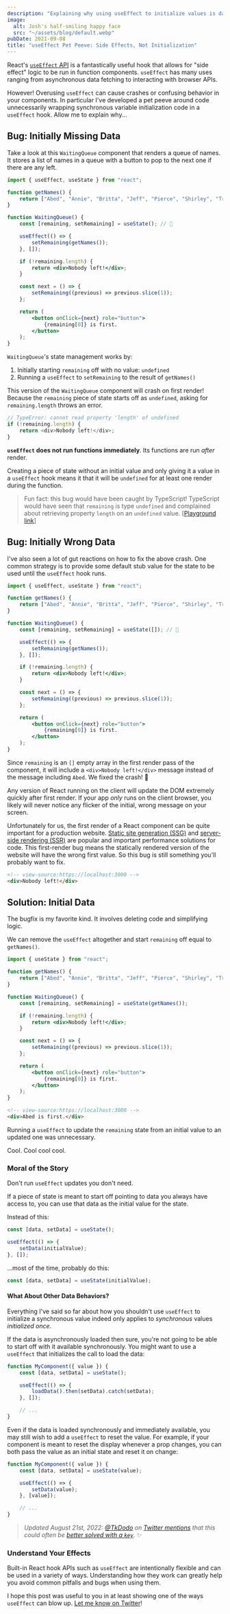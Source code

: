 ```yaml
---
description: "Explaining why using useEffect to initialize values is dangerous."
image:
  alt: Josh's half-smiling happy face
  src: "~/assets/blog/default.webp"
pubDate: 2021-09-08
title: "useEffect Pet Peeve: Side Effects, Not Initialization"
---
```


React's [`useEffect` API](https://reactjs.org/docs/hooks-effect.html) is a fantastically useful hook that allows for "side effect" logic to be run in function components.
`useEffect` has many uses ranging from asynchronous data fetching to interacting with browser APIs.

However!
Overusing `useEffect` can cause crashes or confusing behavior in your components.
In particular I've developed a pet peeve around code unnecessarily wrapping synchronous variable initialization code in a `useEffect` hook.
Allow me to explain why...

## Bug: Initially Missing Data

Take a look at this `WaitingQueue` component that renders a queue of names.
It stores a list of names in a queue with a button to pop to the next one if there are any left.

```jsx
import { useEffect, useState } from "react";

function getNames() {
	return ["Abed", "Annie", "Britta", "Jeff", "Pierce", "Shirley", "Troy"];
}

function WaitingQueue() {
	const [remaining, setRemaining] = useState(); // 😬

	useEffect(() => {
		setRemaining(getNames());
	}, []);

	if (!remaining.length) {
		return <div>Nobody left!</div>;
	}

	const next = () => {
		setRemaining((previous) => previous.slice(1));
	};

	return (
		<button onClick={next} role="button">
			{remaining[0]} is first.
		</button>
	);
}
```

`WaitingQueue`'s state management works by:

1. Initially starting `remaining` off with no value: `undefined`
2. Running a `useEffect` to `setRemaining` to the result of `getNames()`

This version of the `WaitingQueue` component will crash on first render!
Because the `remaining` piece of state starts off as `undefined`, asking for `remaining.length` throws an error.

```ts
// TypeError: cannot read property 'length' of undefined
if (!remaining.length) {
	return <div>Nobody left!</div>;
}
```

**`useEffect` does not run functions immediately**.
Its functions are run _after_ render.

Creating a piece of state without an initial value and only giving it a value in a `useEffect` hook means it that it will be `undefined` for at least one render during the function.

> Fun fact: this bug would have been caught by TypeScript!
> TypeScript would have seen that `remaining` is type `undefined` and complained about retrieving property `length` on an `undefined` value.
> [[Playground link](https://www.typescriptlang.org/play?jsx=1#code/JYWwDg9gTgLgBAbzgVwM4FMCiAzb6DGMANChgMowCGM6cAvnNlBCHAERTqWFsDcAsACgh2ZADtCwCGLgBzdDABylEOlQAKAJSIhcPXE4xkUGQG02AQQBG6ACZsSlsWODoH7AEJRgMKu7YAUui4-gAKrlD4bo5kABbAUAA26ACe-gAqzGkAugKCdEIi4pLScADqlD7AYrIAisjoDVo6gvpw+NKo8KacIJUuNSQYMABK6H3V1bLZcAC8pOgU1OgAPF3eNabZAHxavHAA9AdwgLwbgDR7ha36aFi4BDDqzbPbLW1tw2MTA7Lq8koqai0mjybToJC2wMubWA2Dg6gAhL1+lMAHTJGowWLaBC6N56QzGGQrWzAABu20UECsEFsKTgyWwMHhKwOJPJIP0BWEVz0HTEXTgYnQAA94PMni8cTy3h9xsiao8wJxSVI0NpnnAlegVRA0CjUIlgFF1ABGTSQ6V0PK4-EKQlwm1vFZWZC+UrSADChvwAGtZgghaKGMxkrM2C63WI2NtHXi9AgkZNNgAGbIMYCoRgJLoo2P6FkRmDSGPSi10IA)]

## Bug: Initially Wrong Data

I've also seen a lot of gut reactions on how to fix the above crash.
One common strategy is to provide some default stub value for the state to be used until the `useEffect` hook runs.

```jsx
import { useEffect, useState } from "react";

function getNames() {
	return ["Abed", "Annie", "Britta", "Jeff", "Pierce", "Shirley", "Troy"];
}

function WaitingQueue() {
	const [remaining, setRemaining] = useState([]); // 🤔

	useEffect(() => {
		setRemaining(getNames());
	}, []);

	if (!remaining.length) {
		return <div>Nobody left!</div>;
	}

	const next = () => {
		setRemaining((previous) => previous.slice(1));
	};

	return (
		<button onClick={next} role="button">
			{remaining[0]} is first.
		</button>
	);
}
```

Since `remaining` is an `[]` empty array in the first render pass of the component, it will include a `<div>Nobody left!</div>` message instead of the message including `Abed`.
We fixed the crash! 🎉

Any version of React running on the client will update the DOM extremely quickly after first render.
If your app _only_ runs on the client browser, you likely will never notice any flicker of the initial, wrong message on your screen.

Unfortunately for us, the first render of a React component can be quite important for a production website.
[Static site generation (SSG)](https://nextjs.org/docs/basic-features/pages#static-generation-recommended) and [server-side rendering (SSR)](https://nextjs.org/docs/basic-features/pages#server-side-rendering) are popular and important performance solutions for code.
This first-render bug means the statically rendered version of the website will have the wrong first value.
So this bug is still something you'll probably want to fix.

```html
<!-- view-source:https://localhost:3000 -->
<div>Nobody left!</div>
```

## Solution: Initial Data

The bugfix is my favorite kind.
It involves deleting code and simplifying logic.

We can remove the `useEffect` altogether and start `remaining` off equal to `getNames()`.

```jsx
import { useState } from "react";

function getNames() {
	return ["Abed", "Annie", "Britta", "Jeff", "Pierce", "Shirley", "Troy"];
}

function WaitingQueue() {
	const [remaining, setRemaining] = useState(getNames());

	if (!remaining.length) {
		return <div>Nobody left!</div>;
	}

	const next = () => {
		setRemaining((previous) => previous.slice(1));
	};

	return (
		<button onClick={next} role="button">
			{remaining[0]} is first.
		</button>
	);
}
```

```html
<!-- view-source:https://localhost:3000 -->
<div>Abed is first.</div>
```

Running a `useEffect` to update the `remaining` state from an initial value to an updated one was unnecessary.

Cool.
Cool cool cool.

### Moral of the Story

Don't run `useEffect` updates you don't need.

If a piece of state is meant to start off pointing to data you always have access to, you can use that data as the initial value for the state.

Instead of this:

```jsx
const [data, setData] = useState();

useEffect(() => {
	setData(initialValue);
}, []);
```

...most of the time, probably do this:

```jsx
const [data, setData] = useState(initialValue);
```

#### What About Other Data Behaviors?

Everything I've said so far about how you shouldn't use `useEffect` to initialize a synchronous value indeed only applies to _synchronous_ values _initialized once_.

If the data is asynchronously loaded then sure, you're not going to be able to start off with it available synchronously.
You might want to use a `useEffect` that initializes the call to load the data:

```jsx
function MyComponent({ value }) {
	const [data, setData] = useState();

	useEffect(() => {
		loadData().then(setData).catch(setData);
	}, []);

	// ...
}
```

Even if the data is loaded synchronously and immediately available, you may still wish to add a `useEffect` to reset the value.
For example, if your component is meant to reset the display whenever a prop changes, you can both pass the value as an initial state and reset it on change:

```jsx
function MyComponent({ value }) {
	const [data, setData] = useState(value);

	useEffect(() => {
		setData(value);
	}, [value]);

	// ...
}
```

> _Updated August 21st, 2022: [@TkDodo](https://twitter.com/TkDodo) on [Twitter mentions](https://twitter.com/TkDodo/status/1560858411868327936 "TkDodo tweet response to this article") that this could often be [better solved with a `key`](https://tkdodo.eu/blog/putting-props-to-use-state)._ ✨

### Understand Your Effects

Built-in React hook APIs such as `useEffect` are intentionally flexible and can be used in a variety of ways.
Understanding how they work can greatly help you avoid common pitfalls and bugs when using them.

I hope this post was useful to you in at least showing one of the ways `useEffect` can blow up.
[Let me know on Twitter](https://www.twitter.com/JoshuaKGoldberg)!
